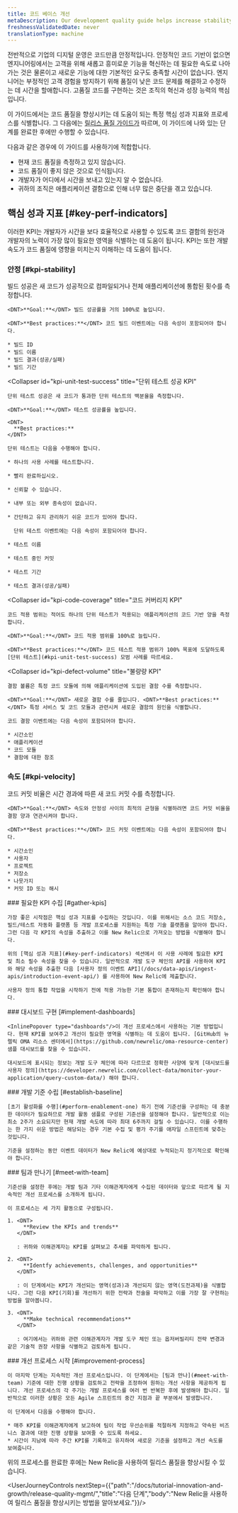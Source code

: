 ```yaml
---
title: 코드 베이스 개선
metaDescription: Our development quality guide helps increase stability by using New Relic to ensure that fewer defects are introduced into the code base.
freshnessValidatedDate: never
translationType: machine
---
```


전반적으로 기업의 디지털 운영은 코드만큼 안정적입니다. 안정적인 코드 기반이 없으면 엔지니어링에서는 고객을 위해 새롭고 흥미로운 기능을 혁신하는 데 필요한 속도로 나아가는 것은 물론이고 새로운 기능에 대한 기본적인 요구도 충족할 시간이 없습니다. 엔지니어는 부정적인 고객 경험을 방지하기 위해 품질이 낮은 코드 문제를 해결하고 수정하는 데 시간을 할애합니다. 고품질 코드를 구현하는 것은 조직의 혁신과 성장 능력의 핵심입니다.

이 가이드에서는 코드 품질을 향상시키는 데 도움이 되는 특정 핵심 성과 지표와 프로세스를 식별합니다. 그 다음에는 [릴리스 품질 가이드가](/docs/new-relic-solutions/observability-maturity/innovation-growth/release-quality-implementation-guide) 따르며, 이 가이드에 나와 있는 단계를 완료한 후에만 수행할 수 있습니다.

다음과 같은 경우에 이 가이드를 사용하기에 적합합니다.

* 현재 코드 품질을 측정하고 있지 않습니다.
* 코드 품질이 좋지 않은 것으로 인식됩니다.
* 개발자가 어디에서 시간을 보내고 있는지 알 수 없습니다.
* 귀하의 조직은 애플리케이션 결함으로 인해 너무 많은 중단을 겪고 있습니다.

## 핵심 성과 지표 [#key-perf-indicators]

이러한 KPI는 개발자가 시간을 보다 효율적으로 사용할 수 있도록 코드 결함의 원인과 개발자의 노력이 가장 많이 필요한 영역을 식별하는 데 도움이 됩니다. KPI는 또한 개발 속도가 코드 품질에 영향을 미치는지 이해하는 데 도움이 됩니다.

### 안정 [#kpi-stability]

<CollapserGroup>
  <Collapser
    id="kpi-build-success"
    title="성공 KPI 구축"
  >
    빌드 성공은 새 코드가 성공적으로 컴파일되거나 전체 애플리케이션에 통합된 횟수를 측정합니다.

    <DNT>**Goal:**</DNT> 빌드 성공률을 거의 100%로 높입니다.

    <DNT>**Best practices:**</DNT> 코드 빌드 이벤트에는 다음 속성이 포함되어야 합니다.

    * 빌드 ID
    * 빌드 이름
    * 빌드 결과(성공/실패)
    * 빌드 기간
  </Collapser>

  <Collapser
    id="kpi-unit-test-success"
    title="단위 테스트 성공 KPI"
  >
    단위 테스트 성공은 새 코드가 통과한 단위 테스트의 백분율을 측정합니다.

    <DNT>**Goal:**</DNT> 테스트 성공률을 높입니다.

    <DNT>
      **Best practices:**
    </DNT>

    단위 테스트는 다음을 수행해야 합니다.

    * 하나의 사용 사례를 테스트합니다.

    * 빨리 완료하십시오.

    * 신뢰할 수 있습니다.

    * 내부 또는 외부 종속성이 없습니다.

    * 간단하고 유지 관리하기 쉬운 코드가 있어야 합니다.

      단위 테스트 이벤트에는 다음 속성이 포함되어야 합니다.

    * 테스트 이름

    * 테스트 중인 커밋

    * 테스트 기간

    * 테스트 결과(성공/실패)
  </Collapser>

  <Collapser
    id="kpi-code-coverage"
    title="코드 커버리지 KPI"
  >
    코드 적용 범위는 적어도 하나의 단위 테스트가 적용되는 애플리케이션의 코드 기반 양을 측정합니다.

    <DNT>**Goal:**</DNT> 코드 적용 범위를 100%로 늘립니다.

    <DNT>**Best practices:**</DNT> 코드 테스트 적용 범위가 100% 목표에 도달하도록 [단위 테스트](#kpi-unit-test-success) 모범 사례를 따르세요.
  </Collapser>

  <Collapser
    id="kpi-defect-volume"
    title="불량량 KPI"
  >
    결함 볼륨은 특정 코드 모듈에 의해 애플리케이션에 도입된 결함 수를 측정합니다.

    <DNT>**Goal:**</DNT> 새로운 결함 수를 줄입니다. <DNT>**Best practices:**</DNT> 특정 서비스 및 코드 모듈과 관련시켜 새로운 결함의 원인을 식별합니다.

    코드 결함 이벤트에는 다음 속성이 포함되어야 합니다.

    * 시간소인
    * 애플리케이션
    * 코드 모듈
    * 결함에 대한 참조
  </Collapser>
</CollapserGroup>

### 속도 [#kpi-velocity]

<CollapserGroup>
  <Collapser
    id="kpi-commit-volume"
    title="코드 커밋 볼륨 KPI"
  >
    코드 커밋 비율은 시간 경과에 따른 새 코드 커밋 수를 측정합니다.

    <DNT>**Goal:**</DNT> 속도와 안정성 사이의 최적의 균형을 식별하려면 코드 커밋 비율을 결함 양과 연관시켜야 합니다.

    <DNT>**Best practices:**</DNT> 코드 커밋 이벤트에는 다음 속성이 포함되어야 합니다.

    * 시간소인
    * 사용자
    * 프로젝트
    * 저장소
    * 나뭇가지
    * 커밋 ID 또는 해시
  </Collapser>
</CollapserGroup>

<Steps>
  <Step>
    ### 필요한 KPI 수집 [#gather-kpis]

    가장 좋은 시작점은 핵심 성과 지표를 수집하는 것입니다. 이를 위해서는 소스 코드 저장소, 빌드/테스트 자동화 플랫폼 등 개발 프로세스를 지원하는 특정 기술 플랫폼을 알아야 합니다. 그런 다음 각 KPI의 속성을 추출하고 이를 New Relic으로 가져오는 방법을 식별해야 합니다.

    위의 [핵심 성과 지표](#key-perf-indicators) 섹션에서 이 사용 사례에 필요한 KPI 및 최소 필수 속성을 찾을 수 있습니다. 일반적으로 개발 도구 체인의 API를 사용하여 KPI와 해당 속성을 추출한 다음 [사용자 정의 이벤트 API](/docs/data-apis/ingest-apis/introduction-event-api/) 를 사용하여 New Relic에 제출합니다.

    사용자 정의 통합 작업을 시작하기 전에 적용 가능한 기본 통합이 존재하는지 확인해야 합니다.
  </Step>

  <Step>
    ### 대시보드 구현 [#implement-dashboards]

    <InlinePopover type="dashboards"/>이 개선 프로세스에서 사용하는 기본 방법입니다. 현재 KPI를 보여주고 개선이 필요한 영역을 식별하는 데 도움이 됩니다. [GitHub의 뉴렐릭 OMA 리소스 센터에서](https://github.com/newrelic/oma-resource-center) 샘플 대시보드를 찾을 수 있습니다.

    대시보드에 표시되는 정보는 개발 도구 체인에 따라 다르므로 정확한 사양에 맞게 [대시보드를 사용자 정의](https://developer.newrelic.com/collect-data/monitor-your-application/query-custom-data/) 해야 합니다.
  </Step>

  <Step>
    ### 개발 기준 수립 [#establish-baseline]

    [초기 활성화를 수행](#perform-enablement-one) 하기 전에 기준선을 구성하는 데 충분한 데이터가 필요하므로 개발 활동 샘플로 구성된 기준선을 설정해야 합니다. 일반적으로 이는 최소 2주가 소요되지만 현재 개발 속도에 따라 최대 6주까지 걸릴 수 있습니다. 이를 수행하는 한 가지 쉬운 방법은 해당되는 경우 기본 수집 및 평가 주기를 애자일 스프린트에 맞추는 것입니다.

    기준을 설정하는 동안 이벤트 데이터가 New Relic에 예상대로 누적되는지 정기적으로 확인해야 합니다.
  </Step>

  <Step>
    ### 팀과 만나기 [#meet-with-team]

    기준선을 설정한 후에는 개발 팀과 기타 이해관계자에게 수집된 데이터와 앞으로 따르게 될 지속적인 개선 프로세스를 소개하게 됩니다.

    이 프로세스는 세 가지 활동으로 구성됩니다.

    1. <DNT>
         **Review the KPIs and trends**
       </DNT>

       : 귀하와 이해관계자는 KPI를 살펴보고 추세를 파악하게 됩니다.

    2. <DNT>
         **Identfy achievements, challenges, and opportunities**
       </DNT>

       : 이 단계에서는 KPI가 개선되는 영역(성과)과 개선되지 않는 영역(도전과제)을 식별합니다. 그런 다음 KPI(기회)를 개선하기 위한 전략과 전술을 파악하고 이를 가장 잘 구현하는 방법을 알아봅니다.

    3. <DNT>
         **Make technical recommendations**
       </DNT>

       : 여기에서는 귀하와 관련 이해관계자가 개발 도구 체인 또는 옵저버빌리티 전략 변경과 같은 기술적 권장 사항을 식별하고 검토하게 됩니다.
  </Step>

  <Step>
    ### 개선 프로세스 시작 [#improvement-process]

    이 마지막 단계는 지속적인 개선 프로세스입니다. 이 단계에서는 [팀과 만나](#meet-with-team) 기준에 대한 진행 상황을 검토하고 전략을 조정하여 원하는 개선 사항을 제공하게 됩니다. 개선 프로세스의 각 주기는 개발 프로세스를 여러 번 반복한 후에 발생해야 합니다. 일반적으로 이러한 상황은 모든 Agile 스프린트의 중간 지점과 끝 부분에서 발생합니다.

    이 단계에서 다음을 수행해야 합니다.

    * 매주 KPI를 이해관계자에게 보고하여 팀이 작업 우선순위를 적절하게 지정하고 약속된 비즈니스 결과에 대한 진행 상황을 보여줄 수 있도록 하세요.
    * 시간이 지남에 따라 주간 KPI를 기록하고 유지하여 새로운 기준을 설정하고 개선 속도를 보여줍니다.
  </Step>
</Steps>

위의 프로세스를 완료한 후에는 New Relic을 사용하여 릴리스 품질을 향상시킬 수 있습니다.

<UserJourneyControls nextStep={{"path":"/docs/tutorial-innovation-and-growth/release-quality-mgmt/","title":"다음 단계","body":"New Relic을 사용하여 릴리스 품질을 향상시키는 방법을 알아보세요."}}/>

